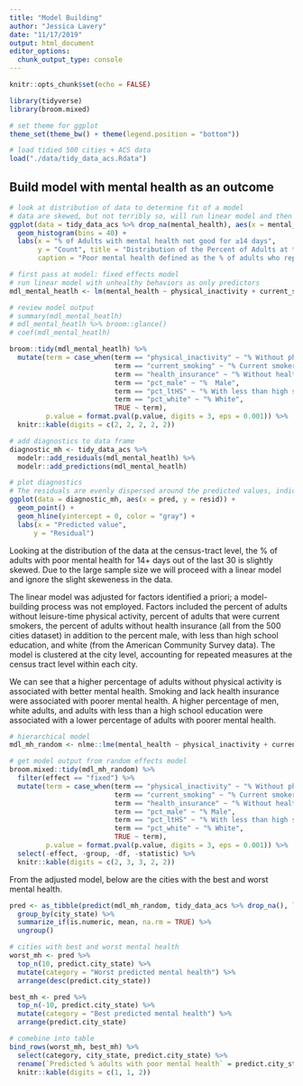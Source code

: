 ```yaml
---
title: "Model Building"
author: "Jessica Lavery"
date: "11/17/2019"
output: html_document
editor_options: 
  chunk_output_type: console
---
```


```r
knitr::opts_chunk$set(echo = FALSE)

library(tidyverse)
library(broom.mixed)

# set theme for ggplot
theme_set(theme_bw() + theme(legend.position = "bottom"))

# load tidied 500 cities + ACS data
load("./data/tidy_data_acs.Rdata")
```

## Build model with mental health as an outcome

```r
# look at distribution of data to determine fit of a model
# data are skewed, but not terribly so, will run linear model and then bootstrap for standard errors
ggplot(data = tidy_data_acs %>% drop_na(mental_health), aes(x = mental_health)) +
  geom_histogram(bins = 40) +
  labs(x = "% of Adults with mental health not good for ≥14 days",
       y = "Count", title = "Distribution of the Percent of Adults at the Census-Tract Level with Poor Mental Health",
       caption = "Poor mental health defined as the % of adults who report that their mental health is not good for 14+ days in the past month.")
```


```r
# first pass at model: fixed effects model
# run linear model with unhealthy behaviors as only predictors
mdl_mental_heatlh <- lm(mental_health ~ physical_inactivity + current_smoking + health_insurance + pct_male + pct_ltHS + pct_white, data = tidy_data_acs )

# review model output
# summary(mdl_mental_heatlh)
# mdl_mental_heatlh %>% broom::glance()
# coef(mdl_mental_heatlh)

broom::tidy(mdl_mental_heatlh) %>% 
  mutate(term = case_when(term == "physical_inactivity" ~ "% Without physicial activity",
                          term == "current_smoking" ~ "% Current smokers",
                          term == "health_insurance" ~ "% Without health insurance",
                          term == "pct_male" ~ "%  Male",
                          term == "pct_ltHS" ~ "% With less than high school education",
                          term == "pct_white" ~ "% White",
                          TRUE ~ term),
         p.value = format.pval(p.value, digits = 3, eps = 0.001)) %>% 
  knitr::kable(digits = c(2, 2, 2, 2, 2))

# add diagnostics to data frame
diagnostic_mh <- tidy_data_acs %>% 
  modelr::add_residuals(mdl_mental_heatlh) %>% 
  modelr::add_predictions(mdl_mental_heatlh)

# plot diagnostics
# The residuals are evenly dispersed around the predicted values, indicating that there are no obvious problems with the model.
ggplot(data = diagnostic_mh, aes(x = pred, y = resid)) + 
  geom_point() + 
  geom_hline(yintercept = 0, color = "gray") + 
  labs(x = "Predicted value",
      y = "Residual")
```

Looking at the distribution of the data at the census-tract level, the % of adults with poor mental health for 14+ days out of the last 30 is slightly skewed. Due to the large sample size we will proceed with a linear model and ignore the slight skeweness in the data. 

The linear model was adjusted for factors identified a priori; a model-building process was not employed. Factors included the percent of adults without leisure-time physical activity, percent of adults that were current smokers, the percent of adults without health insurance (all from the 500 cities dataset) in addition to the percent male, with less than high school education, and white (from the American Community Survey data). The model is clustered at the city level, accounting for repeated measures at the census tract level within each city. 

We can see that a higher percentage of adults without physical activity is associated with better mental health. Smoking and lack health insurance were associated with poorer mental health. A higher percentage of men, white adults, and adults with less than a high school education were associated with a lower percentage of adults with poorer mental health. 

```r
# hierarchical model
mdl_mh_random <- nlme::lme(mental_health ~ physical_inactivity + current_smoking + health_insurance + pct_male + pct_ltHS + pct_white, random = ~ 1 | city_state, data = tidy_data_acs %>% drop_na())

# get model output from random effects model
broom.mixed::tidy(mdl_mh_random) %>% 
  filter(effect == "fixed") %>% 
  mutate(term = case_when(term == "physical_inactivity" ~ "% Without physicial activity",
                          term == "current_smoking" ~ "% Current smokers",
                          term == "health_insurance" ~ "% Without health insurance",
                          term == "pct_male" ~ "% Male",
                          term == "pct_ltHS" ~ "% With less than high school education",
                          term == "pct_white" ~ "% White",
                          TRUE ~ term),
         p.value = format.pval(p.value, digits = 3, eps = 0.001)) %>% 
  select(-effect, -group, -df, -statistic) %>% 
  knitr::kable(digits = c(2, 3, 3, 2, 2))
```

From the adjusted model, below are the cities with the best and worst mental health.

```r
pred <- as_tibble(predict(mdl_mh_random, tidy_data_acs %>% drop_na(), level = 0:1)) %>% 
  group_by(city_state) %>% 
  summarize_if(is.numeric, mean, na.rm = TRUE) %>% 
  ungroup()

# cities with best and worst mental health
worst_mh <- pred %>% 
  top_n(10, predict.city_state) %>% 
  mutate(category = "Worst predicted mental health") %>% 
  arrange(desc(predict.city_state))

best_mh <- pred %>% 
  top_n(-10, predict.city_state) %>% 
  mutate(category = "Best predicted mental health") %>% 
  arrange(predict.city_state)

# comebine into table
bind_rows(worst_mh, best_mh) %>% 
  select(category, city_state, predict.city_state) %>% 
  rename(`Predicted % adults with poor mental health` = predict.city_state) %>% 
  knitr::kable(digits = c(1, 1, 2))
```


